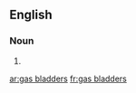 ==English==

===Noun===
{{head|en|plural}}

# {{plural of|gas bladder|lang=en|nocat=1}}

[[ar:gas bladders]]
[[fr:gas bladders]]